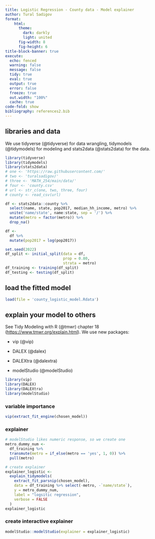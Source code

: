 ```yaml
---
title: Logistic Regression - County data - Model explainer
author: Tural Sadigov
format: 
    html:
      theme: 
        dark: darkly
        light: united
      fig-width: 8
      fig-height: 6
title-block-banner: true
execute:
  echo: fenced
  warning: false
  message: false
  tidy: true
  eval: true
  output: true
  error: false
  freeze: true
  out.width: "100%"
  cache: true
code-fold: show
bibliography: references2.bib
---
```


## libraries and data

We use tidyverse (@tidyverse) for data wrangling, tidymodels (@tidymodels) for modeling and stats2data (@stats2data) for the data.

```r
library(tidyverse)
library(tidymodels)
library(stats2data)
# one <- 'https://raw.githubusercontent.com/'
# two <- 'turalsadigov/'
# three <- 'MATH_254/main/data/'
# four <- 'county.csv'
# url <- str_c(one, two, three, four)
# county <- read_csv(url)

df <- stats2data::county %>% 
  select(name, state, pop2017, median_hh_income, metro) %>% 
  unite('name/state', name:state, sep = '/') %>% 
  mutate(metro = factor(metro)) %>% 
  drop_na()

df <- 
  df %>% 
  mutate(pop2017 = log(pop2017))

set.seed(2022)
df_split <- initial_split(data = df, 
                          prop = 0.80, 
                          strata = metro)
df_training <- training(df_split)
df_testing <- testing(df_split)
```


## load the fitted model

```r
load(file = 'county_logistic_model.Rdata')
```

## explain your model to others

See Tidy Modeling with R (@tmwr) chapter 18 (<https://www.tmwr.org/explain.html>). We use new packages:

-   vip (@vip)

-   DALEX (@dalex)

-   DALEXtra (@dalextra)

-   modelStudio (@modelStudio)


```r
library(vip)
library(DALEX)
library(DALEXtra)
library(modelStudio)
```


### variable importance

```r
vip(extract_fit_engine(chosen_model))
```

### explainer


```r
# modelStudio likes numeric response, so we create one
metro_dummy_num <- 
  df_training %>% 
  transmute(metro = if_else(metro == 'yes', 1, 0)) %>% 
  pull(metro)

# create explainer
explainer_logistic <- 
  explain_tidymodels(
    extract_fit_parsnip(chosen_model), 
    data = df_training %>% select(-metro, -`name/state`), 
    y = metro_dummy_num,
    label = "logsitic regression",
    verbose = FALSE
  )
explainer_logistic
```


### create interactive explainer

```r
modelStudio::modelStudio(explainer = explainer_logistic)
```


